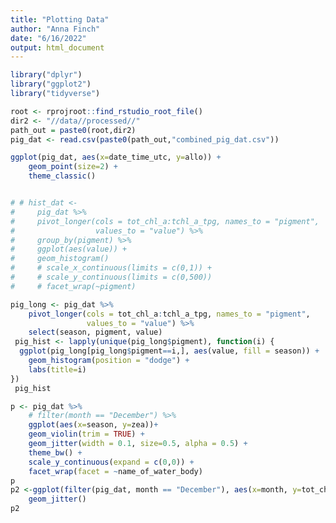```yaml
---
title: "Plotting Data"
author: "Anna Finch"
date: "6/16/2022"
output: html_document
---
```


```r
library("dplyr")
library("ggplot2")
library("tidyverse")

root <- rprojroot::find_rstudio_root_file()
dir2 <- "//data//processed//"
path_out = paste0(root,dir2)
pig_dat <- read.csv(paste0(path_out,"combined_pig_dat.csv"))
```

```r
ggplot(pig_dat, aes(x=date_time_utc, y=allo)) +
    geom_point(size=2) +
    theme_classic()
```

```r

```

```r
# # hist_dat <- 
#     pig_dat %>%
#     pivot_longer(cols = tot_chl_a:tchl_a_tpg, names_to = "pigment",
#                  values_to = "value") %>%
#     group_by(pigment) %>%
#     ggplot(aes(value)) +
#     geom_histogram() 
#     # scale_x_continuous(limits = c(0,1)) +
#     # scale_y_continuous(limits = c(0,500)) 
#     # facet_wrap(~pigment)

pig_long <- pig_dat %>%
    pivot_longer(cols = tot_chl_a:tchl_a_tpg, names_to = "pigment",
                 values_to = "value") %>%
    select(season, pigment, value)
 pig_hist <- lapply(unique(pig_long$pigment), function(i) {
  ggplot(pig_long[pig_long$pigment==i,], aes(value, fill = season)) +
    geom_histogram(position = "dodge") +
    labs(title=i)
})
 pig_hist
```

```r
p <- pig_dat %>% 
    # filter(month == "December") %>%
    ggplot(aes(x=season, y=zea))+
    geom_violin(trim = TRUE) +
    geom_jitter(width = 0.1, size=0.5, alpha = 0.5) +
    theme_bw() +
    scale_y_continuous(expand = c(0,0)) +
    facet_wrap(facet = ~name_of_water_body)
p
p2 <-ggplot(filter(pig_dat, month == "December"), aes(x=month, y=tot_chl_a)) +
    geom_jitter()
p2
                
```

